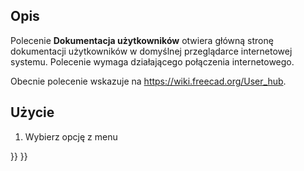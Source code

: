 <languages/>

{{Docnav/pl
|[[Std_WhatsThis/pl|Co to jest]]
|[[Std_FreeCADForum/pl|Forum FreeCAD]]
|[[Std_Help_Menu/pl|Menu Pomoc]]
|IconL=Std_WhatsThis.svg
|IconR=Std_FreeCADForum.svg
|IconC=Freecad.svg
}}

{{GuiCommand/pl
|Name=Std FreeCADUserHub
|Name/pl=Std: Dokumentacja użytkowników
|MenuLocation=Pomoc → Dokumentacja użytkowników
|Workbenches=wszystkie
|SeeAlso=[[Std_FreeCADWebsite/pl|Witryna FreeCAD]], [[Std_FreeCADPowerUserHub/pl|Dokumentacja skryptów środowiska Python]], [[Std_FreeCADForum/pl|Forum FreeCAD]], [[Std_FreeCADFAQ/pl|Często zadawane pytania dotyczące FreeCAD]]
}}

<span id="Description"></span>
==Opis==

Polecenie '''Dokumentacja użytkowników''' otwiera główną stronę dokumentacji użytkowników w domyślnej przeglądarce internetowej systemu. Polecenie wymaga działającego połączenia internetowego.

Obecnie polecenie wskazuje na [https://wiki.freecad.org/User_hub https://wiki.freecad.org/User_hub].

<span id="Usage"></span>
==Użycie==

# Wybierz opcję z menu {{MenuCommand|Pomoc → [[Image:Std_FreeCADUserHub.svg|16px]] Dokumentacja użytkowników}}


{{Docnav/pl
|[[Std_WhatsThis/pl|Co to jest]]
|[[Std_FreeCADForum/pl|Forum FreeCAD]]
|[[Std_Help_Menu/pl|Menu Pomoc]]
|IconL=Std_WhatsThis.svg
|IconR=Std_FreeCADForum.svg
|IconC=Freecad.svg
}}

{{Std_Base_navi{{#translation:}}}}
{{Userdocnavi{{#translation:}}}}